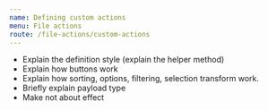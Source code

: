 ```yaml
---
name: Defining custom actions
menu: File actions
route: /file-actions/custom-actions
---
```


- Explain the definition style (explain the helper method)
- Explain how buttons work
- Explain how sorting, options, filtering, selection transform work.
- Briefly explain payload type
- Make not about effect


